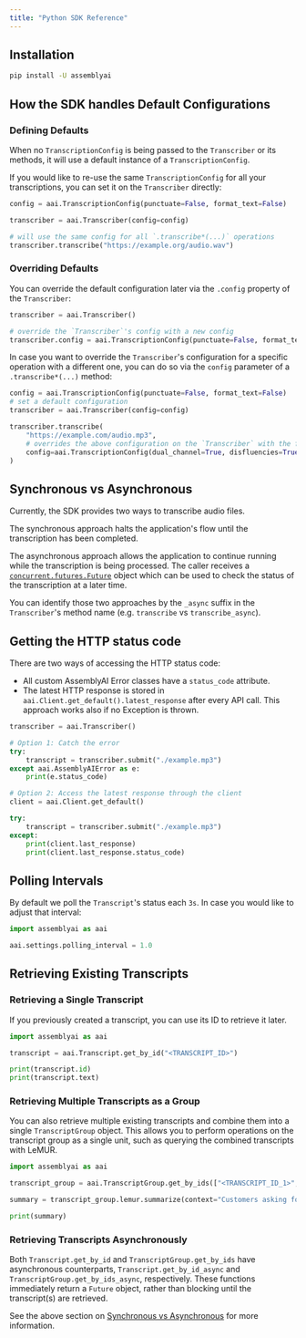 ```yaml
---
title: "Python SDK Reference"
---
```


## Installation

```bash title="pip"
pip install -U assemblyai
```

## How the SDK handles Default Configurations

### Defining Defaults

When no `TranscriptionConfig` is being passed to the `Transcriber` or its methods, it will use a default instance of a `TranscriptionConfig`.

If you would like to re-use the same `TranscriptionConfig` for all your transcriptions,
you can set it on the `Transcriber` directly:

```python
config = aai.TranscriptionConfig(punctuate=False, format_text=False)

transcriber = aai.Transcriber(config=config)

# will use the same config for all `.transcribe*(...)` operations
transcriber.transcribe("https://example.org/audio.wav")
```

### Overriding Defaults

You can override the default configuration later via the `.config` property of the `Transcriber`:

```python
transcriber = aai.Transcriber()

# override the `Transcriber`'s config with a new config
transcriber.config = aai.TranscriptionConfig(punctuate=False, format_text=False)
```

In case you want to override the `Transcriber`'s configuration for a specific operation with a different one, you can do so via the `config` parameter of a `.transcribe*(...)` method:

```python
config = aai.TranscriptionConfig(punctuate=False, format_text=False)
# set a default configuration
transcriber = aai.Transcriber(config=config)

transcriber.transcribe(
    "https://example.com/audio.mp3",
    # overrides the above configuration on the `Transcriber` with the following
    config=aai.TranscriptionConfig(dual_channel=True, disfluencies=True)
)
```

## Synchronous vs Asynchronous

Currently, the SDK provides two ways to transcribe audio files.

The synchronous approach halts the application's flow until the transcription has been completed.

The asynchronous approach allows the application to continue running while the transcription is being processed. The caller receives a [`concurrent.futures.Future`](https://docs.python.org/3/library/concurrent.futures.html) object which can be used to check the status of the transcription at a later time.

You can identify those two approaches by the `_async` suffix in the `Transcriber`'s method name (e.g. `transcribe` vs `transcribe_async`).

## Getting the HTTP status code

There are two ways of accessing the HTTP status code:

- All custom AssemblyAI Error classes have a `status_code` attribute.
- The latest HTTP response is stored in `aai.Client.get_default().latest_response` after every API call. This approach works also if no Exception is thrown.

```python
transcriber = aai.Transcriber()

# Option 1: Catch the error
try:
    transcript = transcriber.submit("./example.mp3")
except aai.AssemblyAIError as e:
    print(e.status_code)

# Option 2: Access the latest response through the client
client = aai.Client.get_default()

try:
    transcript = transcriber.submit("./example.mp3")
except:
    print(client.last_response)
    print(client.last_response.status_code)
```

## Polling Intervals

By default we poll the `Transcript`'s status each `3s`. In case you would like to adjust that interval:

```python
import assemblyai as aai

aai.settings.polling_interval = 1.0
```

## Retrieving Existing Transcripts

### Retrieving a Single Transcript

If you previously created a transcript, you can use its ID to retrieve it later.

```python
import assemblyai as aai

transcript = aai.Transcript.get_by_id("<TRANSCRIPT_ID>")

print(transcript.id)
print(transcript.text)
```

### Retrieving Multiple Transcripts as a Group

You can also retrieve multiple existing transcripts and combine them into a single `TranscriptGroup` object. This allows you to perform operations on the transcript group as a single unit, such as querying the combined transcripts with LeMUR.

```python
import assemblyai as aai

transcript_group = aai.TranscriptGroup.get_by_ids(["<TRANSCRIPT_ID_1>", "<TRANSCRIPT_ID_2>"])

summary = transcript_group.lemur.summarize(context="Customers asking for cars", answer_format="TLDR")

print(summary)
```

### Retrieving Transcripts Asynchronously

Both `Transcript.get_by_id` and `TranscriptGroup.get_by_ids` have asynchronous counterparts, `Transcript.get_by_id_async` and `TranscriptGroup.get_by_ids_async`, respectively. These functions immediately return a `Future` object, rather than blocking until the transcript(s) are retrieved.

See the above section on [Synchronous vs Asynchronous](#synchronous-vs-asynchronous) for more information.
